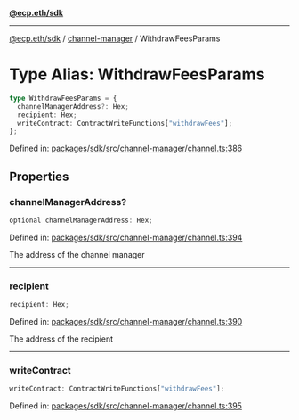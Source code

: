 [**@ecp.eth/sdk**](../../index.mdx)

***

[@ecp.eth/sdk](/sdk-reference/index.mdx) / [channel-manager](/sdk-reference/channel-manager/index.mdx) / WithdrawFeesParams

# Type Alias: WithdrawFeesParams

```ts
type WithdrawFeesParams = {
  channelManagerAddress?: Hex;
  recipient: Hex;
  writeContract: ContractWriteFunctions["withdrawFees"];
};
```

Defined in: [packages/sdk/src/channel-manager/channel.ts:386](https://github.com/ecp-eth/comments-monorepo/blob/main/packages/sdk/src/channel-manager/channel.ts#L386)

## Properties

### channelManagerAddress?

```ts
optional channelManagerAddress: Hex;
```

Defined in: [packages/sdk/src/channel-manager/channel.ts:394](https://github.com/ecp-eth/comments-monorepo/blob/main/packages/sdk/src/channel-manager/channel.ts#L394)

The address of the channel manager

***

### recipient

```ts
recipient: Hex;
```

Defined in: [packages/sdk/src/channel-manager/channel.ts:390](https://github.com/ecp-eth/comments-monorepo/blob/main/packages/sdk/src/channel-manager/channel.ts#L390)

The address of the recipient

***

### writeContract

```ts
writeContract: ContractWriteFunctions["withdrawFees"];
```

Defined in: [packages/sdk/src/channel-manager/channel.ts:395](https://github.com/ecp-eth/comments-monorepo/blob/main/packages/sdk/src/channel-manager/channel.ts#L395)
